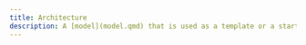 ```yaml
---
title: Architecture
description: A [model](model.qmd) that is used as a template or a starting point for another model.
---
```



